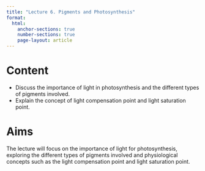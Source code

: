 ```yaml
---
title: "Lecture 6. Pigments and Photosynthesis"
format:
  html:
    anchor-sections: true
    number-sections: true
    page-layout: article
---
```


# Content

- Discuss the importance of light in photosynthesis and the different types of pigments involved.
- Explain the concept of light compensation point and light saturation point.

# Aims

The lecture will focus on the importance of light for photosynthesis, exploring the different types of pigments involved and physiological concepts such as the light compensation point and light saturation point. 
